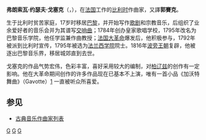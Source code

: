 {{noteTA
|G1=Music
|1=zh-hans:弗朗索瓦; zh-tw:法蘭索瓦;
|2=zh-hans:加沃特; zh-tw:嘉禾;
}}
{{Infobox classical
| 中文名 = 戈塞克
| 画像 = Gossec-portrait.jpg
| 附注 =      
| 原文名 = François Joseph Gossec
| 国别 = 比利时   
| 出生日期 = 1734年1月17日
| 出生地 = 韦尔涅斯
| 逝世日期 = 1829年2月16日
| 逝世地 = 巴黎
| 所属时期 = 古典主义
| 所属乐派 =  
| 擅长作品类型 = 歌剧，合唱，管弦乐
| 代表作 = 歌剧《献给自由的祭品》《共和国的胜利》，康塔塔《七月十四日赞歌》，多部交响曲
| 师从 = 
| 学生 = 
| 官方网站 = 
}}

'''弗朗索瓦·约瑟夫·戈塞克'''（{{lang-fr|'''François Joseph Gossec'''}}，{{bd|1734年|1月17日|1829年|2月16日|}}），在[[法国|法国]]工作的[[比利时|比利时]]作曲家，又譯'''郭賽克'''。

生于比利时贫苦家庭，17岁时移居[[巴黎|巴黎]]，并开始写作[[歌剧|歌剧]]和宗教音乐，后组织了业余爱好者的音乐会并为其谱写[[交响曲|交响曲]]；1784年创办皇家歌唱学校，1795年改名为巴黎音乐学院，他任学监兼作曲教授；[[法国大革命|法国大革命]]爆发后，他积极参与，1792年被派到比利时宣传，1795年被选为[[法兰西学院|法兰西学院]]院士。1816年[[波旁王朝|波旁王朝]]复辟，他被逐出巴黎音乐界，移居城郊直到去世。

戈塞克的作品气势宏伟，色彩丰富，喜好采用较大的编制，对[[柏辽兹|柏辽兹]]的创作有一定影响。他在大革命期间创作的许多作品现在已基本不上演，唯有一首小品《加沃特舞曲》（Gavotte）[https://www.youtube.com/watch?v=-b2SMDrarrc] {{Wayback|url=https://www.youtube.com/watch?v=-b2SMDrarrc |date=20160316174710 }}一直被听众所喜爱。

== 参见 ==
* [[古典音乐作曲家列表|古典音乐作曲家列表]]

{{Authority control}}
[[Category:法国作曲家|G]]
[[Category:比利时作曲家|G]]
[[Category:古典主义作曲家|G]]
